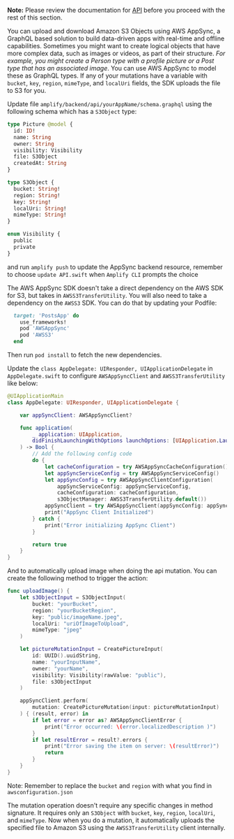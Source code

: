 **Note:** Please review the documentation for [API](/sdk/api/graphql) before you proceed with the rest of this section.

You can upload and download Amazon S3 Objects using AWS AppSync, a GraphQL based solution to build data-driven apps with real-time and offline capabilities. Sometimes you might want to create logical objects that have more complex data, such as images or videos, as part of their structure.  _For example, you might create a Person type with a profile picture or a Post type that has an associated image_. You can use AWS AppSync to model these as GraphQL types. If any of your mutations have a variable with `bucket`, `key`, `region`, `mimeType`, and `localUri` fields, the SDK uploads the file to S3 for you.

Update file `amplify/backend/api/yourAppName/schema.graphql` using the following schema which has a `S3Object` type:

```graphql
type Picture @model {
  id: ID!
  name: String
  owner: String
  visibility: Visibility
  file: S3Object
  createdAt: String
}

type S3Object {
  bucket: String!
  region: String!
  key: String!
  localUri: String!
  mimeType: String!
}

enum Visibility {
  public
  private
}
```

and run `amplify push` to update the AppSync backend resource, remember to choose `update API.swift` when `Amplify CLI` prompts the choice

The AWS AppSync SDK doesn't take a direct dependency on the AWS SDK for S3, but takes in `AWSS3TransferUtility`. You will also need to take a dependency on the `AWSS3` SDK. You can do that by updating your Podfile:

```ruby
  target: 'PostsApp' do
    use_frameworks!
    pod 'AWSAppSync'
    pod 'AWSS3'
  end
```

Then run `pod install` to fetch the new dependencies.

Update the `class AppDelegate: UIResponder, UIApplicationDelegate` in `AppDelegate.swift` to configure `AWSAppSyncClient` and `AWSS3TransferUtility` like below:

```swift
@UIApplicationMain
class AppDelegate: UIResponder, UIApplicationDelegate {

    var appSyncClient: AWSAppSyncClient?

    func application(
        _ application: UIApplication,
        didFinishLaunchingWithOptions launchOptions: [UIApplication.LaunchOptionsKey: Any]?
    ) -> Bool {
        // Add the following config code
        do {
            let cacheConfiguration = try AWSAppSyncCacheConfiguration()
            let appSyncServiceConfig = try AWSAppSyncServiceConfig()
            let appSyncConfig = try AWSAppSyncClientConfiguration(
                appSyncServiceConfig: appSyncServiceConfig,
                cacheConfiguration: cacheConfiguration,
                s3ObjectManager: AWSS3TransferUtility.default())
            appSyncClient = try AWSAppSyncClient(appSyncConfig: appSyncConfig)
            print("AppSync Client Initialized")
        } catch {
            print("Error initializing AppSync Client")
        }

        return true
    }
}
```

And to automatically upload image when doing the api mutation. You can create the following method to trigger the action:

```swift
func uploadImage() {
    let s3ObjectInput = S3ObjectInput(
        bucket: "yourBucket",
        region: "yourBucketRegion",
        key: "public/imageName.jpeg",
        localUri: "uriOfImageToUpload",
        mimeType: "jpeg"
    )

    let pictureMutationInput = CreatePictureInput(
        id: UUID().uuidString,
        name: "yourInputName",
        owner: "yourName",
        visibility: Visibility(rawValue: "public"),
        file: s3ObjectInput
    )

    appSyncClient.perform(
        mutation: CreatePictureMutation(input: pictureMutationInput)
    ) { (result, error) in
        if let error = error as? AWSAppSyncClientError {
            print("Error occurred: \(error.localizedDescription )")
        }
        if let resultError = result?.errors {
            print("Error saving the item on server: \(resultError)")
            return
        }
    }
}
```
Note: Remember to replace the `bucket` and `region` with what you find in `awsconfiguration.json`

The mutation operation doesn't require any specific changes in method signature. It requires only an `S3Object` with `bucket`, `key`, `region`, `localUri`, and `mimeType`. Now when you do a mutation, it automatically uploads the specified file to Amazon S3 using the `AWSS3TransferUtility` client internally.
